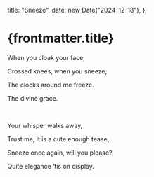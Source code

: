   title: "Sneeze",
  date: new Date("2024-12-18"),
};

# {frontmatter.title}

When you cloak your face,

Crossed knees, when you sneeze,

The clocks around me freeze.

The divine grace.

<br />

Your whisper walks away,

Trust me, it is a cute enough tease,

Sneeze once again, will you please?

Quite elegance ‘tis on display.
